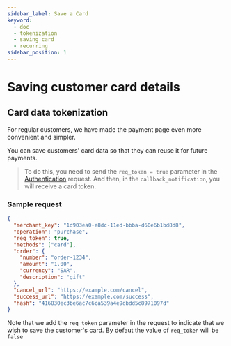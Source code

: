 ```yaml
---
sidebar_label: Save a Card
keyword:
  - doc
  - tokenization
  - saving card
  - recurring
sidebar_position: 1
---
```


# Saving customer card details

## Card data tokenization

For regular customers, we have made the payment page even more convenient and simpler.

You can save customers' card data so that they can reuse it for future payments.

> To do this, you need to send the `req_token = true` parameter in the [Authentication](../../api/gateway/authentication-request) request.
> And then, in the `callback_notification`, you will receive a card token.

### Sample request

```json
{
  "merchant_key": "1d903ea0-e8dc-11ed-bbba-d60e6b1bd8d8",
  "operation": "purchase",
  "req_token": true,
  "methods": ["card"],
  "order": {
    "number": "order-1234",
    "amount": "1.00",
    "currency": "SAR",
    "description": "gift"
  },
  "cancel_url": "https://example.com/cancel",
  "success_url": "https://example.com/success",
  "hash": "416830ec3be6ac7c6ca539a4e9dbdd5c8971097d"
}
```

Note that we add the `req_token` parameter in the request to indicate that we wish to save the customer's card.
By defaut the value of `req_token` will be `false`
